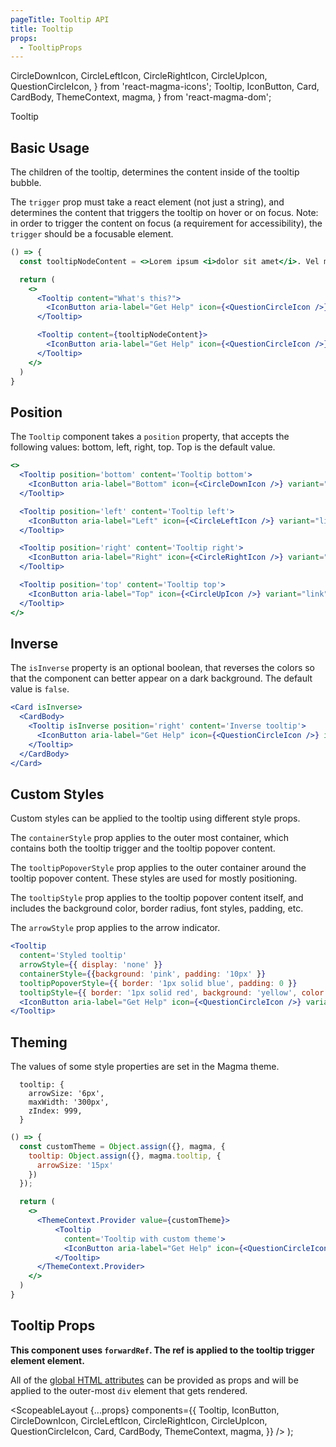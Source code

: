 ```yaml
---
pageTitle: Tooltip API
title: Tooltip
props:
  - TooltipProps
---
```


  CircleDownIcon,
  CircleLeftIcon,
  CircleRightIcon,
  CircleUpIcon,
  QuestionCircleIcon,
} from 'react-magma-icons';
  Tooltip,
  IconButton,
  Card,
  CardBody,
  ThemeContext,
  magma,
} from 'react-magma-dom';

<DocsHeading to="/design/tooltips/" type="api">
  Tooltip
</DocsHeading>

## Basic Usage

The children of the tooltip, determines the content inside of the tooltip bubble.

The `trigger` prop must take a react element (not just a string), and determines the content that triggers the tooltip on hover or on focus. Note: in order to trigger the content on focus (a requirement for accessibility), the `trigger` should be a focusable element.

```.jsx
() => {
  const tooltipNodeContent = <>Lorem ipsum <i>dolor sit amet</i>. Vel molestie no, ut vim.</>

  return (
    <>
      <Tooltip content="What's this?">
        <IconButton aria-label="Get Help" icon={<QuestionCircleIcon />} variant="link" />
      </Tooltip>

      <Tooltip content={tooltipNodeContent}>
        <IconButton aria-label="Get Help" icon={<QuestionCircleIcon />} variant="link" />
      </Tooltip>
    </>
  )
}
```

## Position

The `Tooltip` component takes a `position` property, that accepts the following values: bottom, left, right, top. Top is the default value.

```.jsx
<>
  <Tooltip position='bottom' content='Tooltip bottom'>
    <IconButton aria-label="Bottom" icon={<CircleDownIcon />} variant="link" />
  </Tooltip>

  <Tooltip position='left' content='Tooltip left'>
    <IconButton aria-label="Left" icon={<CircleLeftIcon />} variant="link" />
  </Tooltip>

  <Tooltip position='right' content='Tooltip right'>
    <IconButton aria-label="Right" icon={<CircleRightIcon />} variant="link" />
  </Tooltip>

  <Tooltip position='top' content='Tooltip top'>
    <IconButton aria-label="Top" icon={<CircleUpIcon />} variant="link" />
  </Tooltip>
</>
```

## Inverse

The `isInverse` property is an optional boolean, that reverses the colors so that the component can better appear on a dark background.
The default value is `false`.

```.jsx
<Card isInverse>
  <CardBody>
    <Tooltip isInverse position='right' content='Inverse tooltip'>
      <IconButton aria-label="Get Help" icon={<QuestionCircleIcon />} isInverse variant="link" />
    </Tooltip>
  </CardBody>
</Card>
```

## Custom Styles

Custom styles can be applied to the tooltip using different style props.

The `containerStyle` prop applies to the outer most container, which contains both the tooltip trigger and the tooltip popover content.

The `tooltipPopoverStyle` prop applies to the outer container around the tooltip popover content. These styles are used for mostly positioning.

The `tooltipStyle` prop applies to the tooltip popover content itself, and includes the background color, border radius, font styles, padding, etc.

The `arrowStyle` prop applies to the arrow indicator.

```.jsx
<Tooltip
  content='Styled tooltip'
  arrowStyle={{ display: 'none' }}
  containerStyle={{background: 'pink', padding: '10px' }}
  tooltipPopoverStyle={{ border: '1px solid blue', padding: 0 }}
  tooltipStyle={{ border: '1px solid red', background: 'yellow', color: 'black', padding: '10px' }}>
  <IconButton aria-label="Get Help" icon={<QuestionCircleIcon />} variant="link" />
</Tooltip>
```

## Theming

The values of some style properties are set in the Magma theme.

```
  tooltip: {
    arrowSize: '6px',
    maxWidth: '300px',
    zIndex: 999,
  }
```

```.jsx
() => {
  const customTheme = Object.assign({}, magma, {
    tooltip: Object.assign({}, magma.tooltip, {
      arrowSize: '15px'
    })
  });

  return (
    <>
      <ThemeContext.Provider value={customTheme}>
          <Tooltip
            content='Tooltip with custom theme'>
            <IconButton aria-label="Get Help" icon={<QuestionCircleIcon />} variant="link" />
          </Tooltip>
      </ThemeContext.Provider>
    </>
  )
}
```

## Tooltip Props

**This component uses `forwardRef`. The ref is applied to the tooltip trigger element element.**

All of the [global HTML attributes](https://developer.mozilla.org/en-US/docs/Web/HTML/Global_attributes) can be provided as props and will be applied to the outer-most `div` element that gets rendered.

<TooltipProps />

  <ScopeableLayout
    {...props}
    components={{
      Tooltip,
      IconButton,
      CircleDownIcon,
      CircleLeftIcon,
      CircleRightIcon,
      CircleUpIcon,
      QuestionCircleIcon,
      Card,
      CardBody,
      ThemeContext,
      magma,
    }}
  />
);
